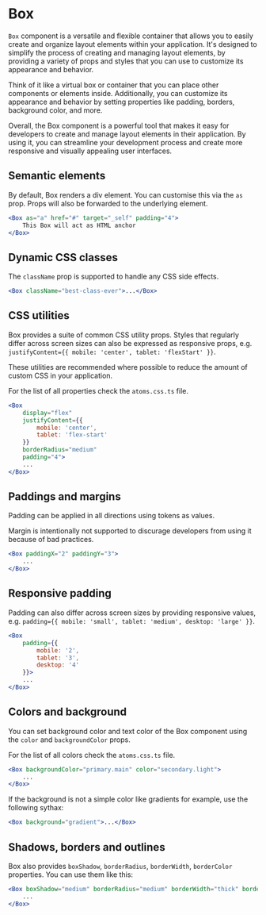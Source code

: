 
<Meta title="UI/Layout/Box/Docs" />

# Box

`Box` component is a versatile and flexible container that allows you to easily create and organize layout elements within your application.
It's designed to simplify the process of creating and managing layout elements, by providing a variety of props and styles that you can use to customize its appearance and behavior.

Think of it like a virtual box or container that you can place other components or elements inside.
Additionally, you can customize its appearance and behavior by setting properties like padding, borders, background color, and more.

Overall, the Box component is a powerful tool that makes it easy for developers to create and manage layout elements in their application.
By using it, you can streamline your development process and create more responsive and visually appealing user interfaces.

## Semantic elements

By default, Box renders a div element. You can customise this via the `as` prop. Props will also be forwarded to the underlying element.

```jsx
<Box as="a" href="#" target="_self" padding="4">
	This Box will act as HTML anchor
</Box>
```

## Dynamic CSS classes

The `className` prop is supported to handle any CSS side effects.

```jsx
<Box className="best-class-ever">...</Box>
```

## CSS utilities

Box provides a suite of common CSS utility props. Styles that regularly differ across screen sizes can also be expressed as responsive props, e.g. `justifyContent={{ mobile: 'center', tablet: 'flexStart' }}`.

These utilities are recommended where possible to reduce the amount of custom CSS in your application.

For the list of all properties check the `atoms.css.ts` file.

```jsx
<Box
	display="flex"
	justifyContent={{
		mobile: 'center',
		tablet: 'flex-start'
	}}
	borderRadius="medium"
	padding="4">
	...
</Box>
```

## Paddings and margins

Padding can be applied in all directions using tokens as values.

Margin is intentionally not supported to discurage developers from using it because of bad practices.

```jsx
<Box paddingX="2" paddingY="3">
	...
</Box>
```

## Responsive padding

Padding can also differ across screen sizes by providing responsive values, e.g. `padding={{ mobile: 'small', tablet: 'medium', desktop: 'large' }}`.

```jsx
<Box
	padding={{
		mobile: '2',
		tablet: '3',
		desktop: '4'
	}}>
	...
</Box>
```

## Colors and background

You can set background color and text color of the Box component using the `color` and `backgroundColor` props.

For the list of all colors check the `atoms.css.ts` file.

```jsx
<Box backgroundColor="primary.main" color="secondary.light">
	...
</Box>
```

If the background is not a simple color like gradients for example, use the following sythax:

```jsx
<Box background="gradient">...</Box>
```

## Shadows, borders and outlines

Box also provides `boxShadow`, `borderRadius`, `borderWidth`, `borderColor` properties. You can use them like this:

```jsx
<Box boxShadow="medium" borderRadius="medium" borderWidth="thick" borderColor="primary.dark" borderStyle="solid">
	...
</Box>
```
